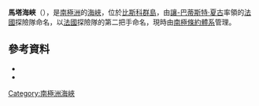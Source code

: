 '''馬塔海峽'''（{{lang-fr|Détroit de Matha}}），是[[南極洲|南極洲]]的[[海峽|海峽]]，位於[[比斯科群島|比斯科群島]]，由[[讓-巴蒂斯特·夏古|讓-巴蒂斯特·夏古]]率領的[[法國|法國]]探險隊命名，以[[法國|法國]]探險隊的第二把手命名，現時由[[南極條約體系|南極條約體系]]管理。

==參考資料==
*{{cite gnis | type = antarid | id = 9541| name = Matha Strait | accessdate = 2013-08-28}}
*{{usgs-gazetteer|id=9541}}

{{coord|66|34|S|67|30|W|source:GNIS|display=title}}

{{DEFAULTSORT:Matha Strait}}
[[Category:南極洲海峽|Category:南極洲海峽]]


{{AdelaideIsland-geo-stub}}
